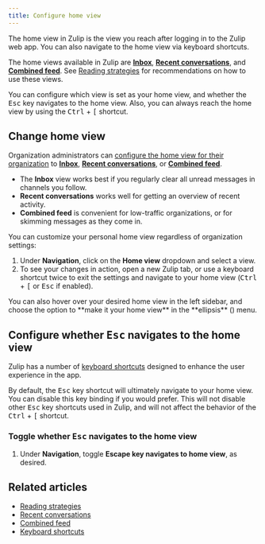 ```yaml
---
title: Configure home view
---
```



The home view in Zulip is the view you reach after logging in
to the Zulip web app. You can also navigate to the home view via
keyboard shortcuts.

The home views available in Zulip are
[**Inbox**](/help/inbox),
[**Recent conversations**](/help/recent-conversations), and
[**Combined feed**](/help/combined-feed). See
[Reading strategies](/help/reading-strategies) for recommendations
on how to use these views.

You can configure which view is set as your home view, and whether
the <kbd>Esc</kbd> key navigates to the home view. Also, you can
always reach the home view by using the
<kbd data-mac-key="Ctrl">Ctrl</kbd> + <kbd>\[</kbd> shortcut.

## Change home view

Organization administrators can [configure the home view for their
organization](/help/configure-default-new-user-settings) to
[**Inbox**](/help/inbox),
[**Recent conversations**](/help/recent-conversations), or
[**Combined feed**](/help/combined-feed).

* The **Inbox** view works best if you regularly clear all unread messages in
  channels you follow.
* **Recent conversations** works well for getting an overview of recent activity.
* **Combined feed** is convenient for low-traffic organizations, or for skimming
  messages as they come in.

You can customize your personal home view regardless of
organization settings:

<FlattenedSteps>
  <NavigationSteps target="settings/preferences" />

  1. Under **Navigation**, click on the **Home view** dropdown
     and select a view.
  1. To see your changes in action, open a new Zulip tab, or use a keyboard
     shortcut twice to exit the settings and navigate to your home view
     (<kbd data-mac-key="Ctrl">Ctrl</kbd> + <kbd>\[</kbd> or <kbd>Esc</kbd>
     if enabled).
</FlattenedSteps>

<ZulipTip>
  You can also hover over your desired home view in the left sidebar, and
  choose the option to **make it your home view** in the **ellipsis**
  (<MoreVerticalIcon />) menu.
</ZulipTip>

## Configure whether <kbd>Esc</kbd> navigates to the home view

Zulip has a number of [keyboard shortcuts](/help/keyboard-shortcuts)
designed to enhance the user experience in the app.

By default, the <kbd>Esc</kbd> key shortcut will ultimately navigate to
your home view. You can disable this key binding if you would prefer.
This will not disable other <kbd>Esc</kbd> key shortcuts used in Zulip,
and will not affect the behavior of the
<kbd data-mac-key="Ctrl">Ctrl</kbd> + <kbd>\[</kbd> shortcut.

### Toggle whether <kbd>Esc</kbd> navigates to the home view

<FlattenedSteps>
  <NavigationSteps target="settings/preferences" />

  1. Under **Navigation**, toggle **Escape key navigates to
     home view**, as desired.
</FlattenedSteps>

## Related articles

* [Reading strategies](/help/reading-strategies)
* [Recent conversations](/help/recent-conversations)
* [Combined feed](/help/combined-feed)
* [Keyboard shortcuts](/help/keyboard-shortcuts)
